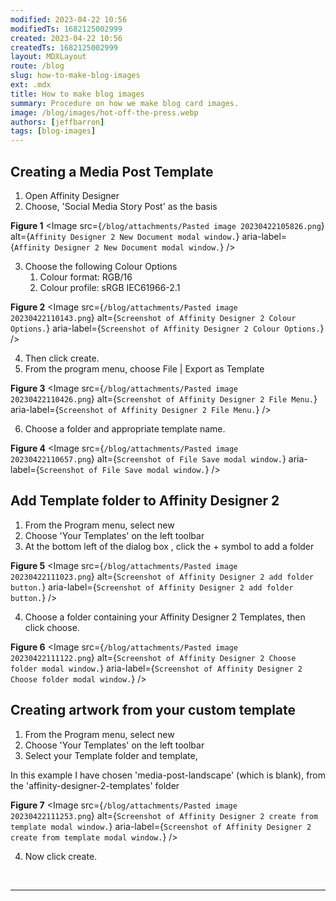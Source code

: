 ```yaml
---
modified: 2023-04-22 10:56  
modifiedTs: 1682125002999  
created: 2023-04-22 10:56  
createdTs: 1682125002999  
layout: MDXLayout  
route: /blog  
slug: how-to-make-blog-images
ext: .mdx  
title: How to make blog images
summary: Procedure on how we make blog card images.
image: /blog/images/hot-off-the-press.webp
authors: [jeffbarron]  
tags: [blog-images]
---
```


## Creating a Media Post Template
1. Open Affinity Designer
2. Choose, 'Social Media Story Post' as the basis  

**Figure 1**
<Image
 src={`/blog/attachments/Pasted image 20230422105826.png`}
 alt={`Affinity Designer 2 New Document modal window.`}
 aria-label={`Affinity Designer 2 New Document modal window.`}
/>   

3. Choose the following Colour Options
	1. Colour format: RGB/16
	 2. Colour profile: sRGB IEC61966-2.1  

 **Figure 2**
<Image
 src={`/blog/attachments/Pasted image 20230422110143.png`}
 alt={`Screenshot of Affinity Designer 2 Colour Options.`}
 aria-label={`Screenshot of Affinity Designer 2 Colour Options.`}
/>     

4. Then click create.
5. From the program menu, choose File | Export as Template  

**Figure 3**
<Image
 src={`/blog/attachments/Pasted image 20230422110426.png`}
 alt={`Screenshot of Affinity Designer 2 File Menu.`}
 aria-label={`Screenshot of Affinity Designer 2 File Menu.`}
/>   

6. Choose a folder and appropriate template name.  

**Figure 4**
<Image
 src={`/blog/attachments/Pasted image 20230422110657.png`}
 alt={`Screenshot of File Save modal window.`}
 aria-label={`Screenshot of File Save modal window.`}
/>   


## Add Template folder to Affinity Designer 2
1. From the Program menu, select new
2. Choose 'Your Templates' on the left toolbar
3. At the bottom left of the dialog box , click the + symbol to add a folder  

**Figure 5**
<Image
 src={`/blog/attachments/Pasted image 20230422111023.png`}
 alt={`Screenshot of Affinity Designer 2 add folder button.`}
 aria-label={`Screenshot of Affinity Designer 2 add folder button.`}
/>   

4. Choose a folder containing your Affinity Designer 2 Templates, then click choose.  

**Figure 6**
<Image
 src={`/blog/attachments/Pasted image 20230422111122.png`}
 alt={`Screenshot of Affinity Designer 2 Choose folder modal window.`}
 aria-label={`Screenshot of Affinity Designer 2 Choose folder modal window.`}
/>   

## Creating artwork from your custom template
1. From the Program menu, select new
2. Choose 'Your Templates' on the left toolbar
3. Select your Template folder and template,

In this example I have chosen 'media-post-landscape' (which is blank), from the 'affinity-designer-2-templates' folder

**Figure 7**
<Image
 src={`/blog/attachments/Pasted image 20230422111253.png`}
 alt={`Screenshot of Affinity Designer 2 create from template modal window.`}
 aria-label={`Screenshot of Affinity Designer 2 create from template modal window.`}
/>   

4. Now click create.

<br />   <hr />   
